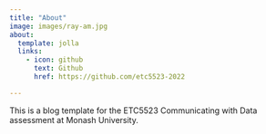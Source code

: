 ```yaml
---
title: "About"
image: images/ray-am.jpg
about:
  template: jolla
  links:
    - icon: github
      text: Github
      href: https://github.com/etc5523-2022

---
```


This is a blog template for the ETC5523 Communicating with Data assessment at Monash University.
